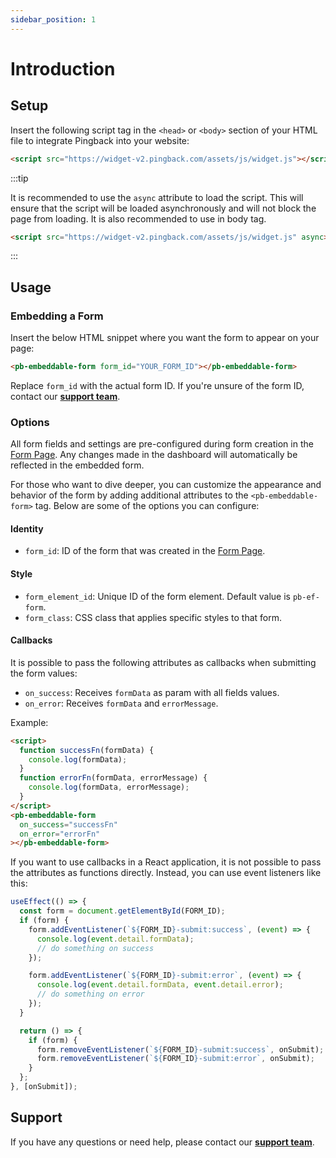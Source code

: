 ```yaml
---
sidebar_position: 1
---
```


# Introduction

## Setup

Insert the following script tag in the `<head>` or `<body>` section of your HTML file to integrate Pingback into your website:

```html
<script src="https://widget-v2.pingback.com/assets/js/widget.js"></script>
```

:::tip

It is recommended to use the `async` attribute to load the script. This will ensure that the script will be loaded asynchronously and will not block the page from loading. It is also recommended to use in body tag.

```html
<script src="https://widget-v2.pingback.com/assets/js/widget.js" async></script>
```

:::

## Usage

### Embedding a Form

Insert the below HTML snippet where you want the form to appear on your page:

```html
<pb-embeddable-form form_id="YOUR_FORM_ID"></pb-embeddable-form>
```

Replace `form_id` with the actual form ID. If you're unsure of the form ID, contact our [**support team**](https://helpcenter.pingback.com/).

### Options

All form fields and settings are pre-configured during form creation in the [Form Page](https://pingback.com/publish/forms/list/new-form). Any changes made in the dashboard will automatically be reflected in the embedded form.

For those who want to dive deeper, you can customize the appearance and behavior of the form by adding additional attributes to the `<pb-embeddable-form>` tag. Below are some of the options you can configure:

#### Identity

- `form_id`: ID of the form that was created in the [Form Page](https://pingback.com/publish/forms/list/new-form).

#### Style

- `form_element_id`: Unique ID of the form element. Default value is `pb-ef-form`.
- `form_class`: CSS class that applies specific styles to that form.

#### Callbacks

It is possible to pass the following attributes as callbacks when submitting the form values:

- `on_success`: Receives `formData` as param with all fields values.
- `on_error`: Receives `formData` and `errorMessage`.

Example:

```html
<script>
  function successFn(formData) {
    console.log(formData);
  }
  function errorFn(formData, errorMessage) {
    console.log(formData, errorMessage);
  }
</script>
<pb-embeddable-form
  on_success="successFn"
  on_error="errorFn"
></pb-embeddable-form>
```

If you want to use callbacks in a React application, it is not possible to pass the attributes as functions directly. Instead, you can use event listeners like this:

```jsx
useEffect(() => {
  const form = document.getElementById(FORM_ID);
  if (form) {
    form.addEventListener(`${FORM_ID}-submit:success`, (event) => {
      console.log(event.detail.formData);
      // do something on success
    });

    form.addEventListener(`${FORM_ID}-submit:error`, (event) => {
      console.log(event.detail.formData, event.detail.error);
      // do something on error
    });
  }

  return () => {
    if (form) {
      form.removeEventListener(`${FORM_ID}-submit:success`, onSubmit);
      form.removeEventListener(`${FORM_ID}-submit:error`, onSubmit);
    }
  };
}, [onSubmit]);
```

## Support

If you have any questions or need help, please contact our [**support team**](https://helpcenter.pingback.com/).
